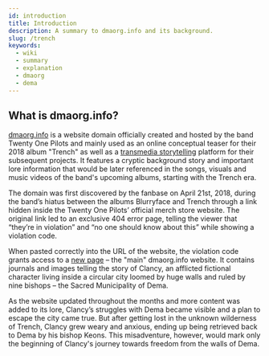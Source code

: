 ```yaml
---
id: introduction
title: Introduction
description: A summary to dmaorg.info and its background.
slug: /trench
keywords:
  - wiki
  - summary
  - explanation
  - dmaorg
  - dema
---
```


## What is dmaorg.info?

[dmaorg.info](http://dmaorg.info) is a website domain officially created and hosted by the band Twenty One Pilots and mainly used as an online conceptual teaser for their 2018 album "Trench" as well as a [transmedia storytelling](https://en.wikipedia.org/wiki/Transmedia_storytelling) platform for their subsequent projects. It features a cryptic background story and important lore information that would be later referenced in the songs, visuals and music videos of the band's upcoming albums, starting with the Trench era.

The domain was first discovered by the fanbase on April 21st, 2018, during the band’s hiatus between the albums Blurryface and Trench through a link hidden inside the Twenty One Pilots’ official merch store website. The original link led to an exclusive 404 error page, telling the viewer that “they’re in violation” and “no one should know about this” while showing a violation code.

When pasted correctly into the URL of the website, the violation code grants access to a [new page](https://www.dmaorg.site/original/found/15398642_14/clancy.html) – the "main" dmaorg.info website. It contains journals and images telling the story of Clancy, an afflicted fictional character living inside a circular city loomed by huge walls and ruled by nine bishops – the Sacred Municipality of Dema.

As the website updated throughout the months and more content was added to its lore, Clancy’s struggles with Dema became visible and a plan to escape the city came true. But after getting lost in the unknown wilderness of Trench, Clancy grew weary and anxious, ending up being retrieved back to Dema by his bishop Keons. This misadventure, however, would mark only the beginning of Clancy's journey towards freedom from the walls of Dema.
